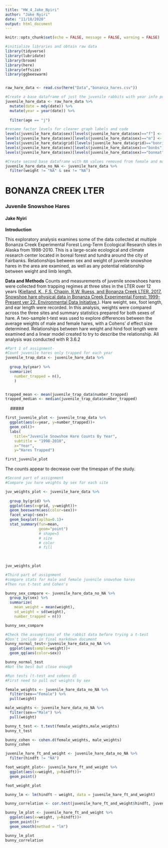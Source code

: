 ```yaml
---
title: "HW_4_Jake_Nyiri"
author: "Jake Nyiri"
date: "11/18/2020"
output: html_document
---
```


```r
knitr::opts_chunk$set(echo = FALSE, message = FALSE, warning = FALSE)
```

```r
#initialize libraries and obtain raw data
library(tidyverse)
library(lubridate)
library(broom)
library(here)
library(effsize)
library(ggbeeswarm)


raw_hare_data <- read.csv(here("Data","bonanza_hares.csv"))

```



```r
#Create a base dataframe of just the juvenile rabbits with year info pulled out 
juvenile_hare_data <- raw_hare_data %>% 
  mutate(date = mdy(date)) %>% 
  mutate(year = year(date)) %>% 
  
  filter(age == "j")

#rename factor levels for cleaner graph labels and code
levels(juvenile_hare_data$sex)[levels(juvenile_hare_data$sex)=="f"] <- "Female"
levels(juvenile_hare_data$sex)[levels(juvenile_hare_data$sex)=="m"] <- "Male"
levels(juvenile_hare_data$grid)[levels(juvenile_hare_data$grid)=="bonrip"] <- "Riparian"
levels(juvenile_hare_data$sex)[levels(juvenile_hare_data$sex)=="bonbs"] <- "Lowland Spruce"
levels(juvenile_hare_data$sex)[levels(juvenile_hare_data$sex)=="bonmat"] <- "Upland Mature"

#Create second base dataframe with NA values removed from female and male rabbits weight
juvenile_hare_data_no_NA <- juvenile_hare_data %>% 
  filter(weight != "NA" & sex != "NA")
```


# BONANZA CREEK LTER
### Juvenile Snowshoe Hares
#### Jake Nyiri


**Introduction**

This exploratory analysis examines some of the data collected at multiple Bonanza Creek Experimental Forest Long-Term Ecological Research sites in Alaska from 1998-2010. This is a large-scale ecological and climate research center located in boreal forest and tundra around the city of Fairbanks. Relationships between sex and weight of juvenile snowshoe hares in the area are examined, as well as any potential relationship between weight and limb length.


**Data and Methods**
Counts and measurements of juvenile snowshoes hares were collected from trapping regimes at three sites in the LTER over 12 years ([Kielland, K., F.S. Chapin, R.W. Ruess, and Bonanza Creek LTER. 2017. Snowshoe hare physical data in Bonanza Creek Experimental Forest: 1999-Present ver 22. Environmental Data Initiative.](https:\\doi.org/10.6073/pasta/03dce4856d79b91557d8e6ce2cbcdc14)). Hare weight, sex, foot length, and ear length were recorded. In this analysis, weights were compared across the three sites and summary statistics prepared for both sexes of hare. A two-sample t-test was used to explore differences between the average weights of male and female hares, with a Cohens' <i>d</i> effect size determined. Relationships between hare weight and hind foot length were examined and a linear model created to try to describe the relationship. All analysis was conducted with R 3.6.2


```r
#Part 1 of assignment-
#Count juvenile hares only trapped for each year
juvenile_trap_data <- juvenile_hare_data %>% 
  
  group_by(year) %>%
  summarize(
    number_trapped = n(),
    )


trapped_mean <- mean(juvenile_trap_data$number_trapped)
trapped_median <- median(juvenile_trap_data$number_trapped)

```
\  \  
#####  

```r
first_juvenile_plot <- juvenile_trap_data %>% 
  ggplot(aes(x=year, y=number_trapped))+
  geom_col()+
  labs(
    title="Juvenile Snowshoe Hare Counts By Year",
    subtitle = "1998-2010",
    x="Year",
    y="Hares Trapped")

first_juvenile_plot
```
The counts appear to decrease over the timespan of the study.


```r
#Second part of assignment
#Compare juv hare weights by sex for each site

juv_weights_plot <- juvenile_hare_data %>% 
  
  group_by(grid) %>% 
  ggplot(aes(x=grid, y=weight))+
  geom_beeswarm(aes(color=sex))+
  facet_wrap(~sex)+
  geom_boxplot(aplha=0.1)+
  stat_summary(fun=mean,
               geom="point")
               # shape=5
               # size
               # color
               # fill
               
               

juv_weights_plot
```

```r
#Third part of assignment
#compare stats for male and female juvenile snowshoe hares
#Then run t-test and Cohen's

bunny_sex_compare <- juvenile_hare_data_no_NA %>% 
  group_by(sex) %>% 
  summarize(
    mean_weight = mean(weight),
    sd_weight = sd(weight),
    number_trapped = n())

bunny_sex_compare
```
```r
#Check the assumptions of the rabbit data before trying a t-test
#Don't include in final markdown document
bunny_normal_test<-juvenile_hare_data_no_NA %>% 
  ggplot(aes(sample=weight))+
  geom_qq(aes(color=sex))

bunny_normal_test
#Not the best but close enough

```

```r
#Run tests (t-test and cohens d)
#First need to pull out weights by sex

female_weights <- juvenile_hare_data_no_NA %>% 
  filter(sex=="Female") %>% 
  pull(weight)

male_weights <- juvenile_hare_data_no_NA %>% 
  filter(sex=="Male") %>% 
  pull(weight)

bunny_t_test <- t.test(female_weights,male_weights)
bunny_t_test

bunny_cohen <- cohen.d(female_weights, male_weights)
bunny_cohen

```

```r
juvenile_hare_ft_and_weight <- juvenile_hare_data_no_NA %>% 
  filter(hindft != "NA")

foot_weight_plot<- juvenile_hare_ft_and_weight %>% 
  ggplot(aes(x=weight, y=hindft))+
  geom_point()

foot_weight_plot

```

```r
bunny_lm <- lm(hindft ~ weight, data = juvenile_hare_ft_and_weight)

bunny_correlation <- cor.test(juvenile_hare_ft_and_weight$hindft, juvenile_hare_ft_and_weight$weight)

bunny_lm_plot <- juvenile_hare_ft_and_weight %>% 
  ggplot(aes(x=weight, y=hindft))+
  geom_point()+
  geom_smooth(method = "lm")

bunny_lm_plot
bunny_correlation
```


